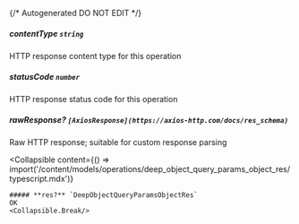 {/* Autogenerated DO NOT EDIT  */}

##### **contentType** `string`
HTTP response content type for this operation

##### **statusCode** `number`
HTTP response status code for this operation

##### **rawResponse?** `[AxiosResponse](https://axios-http.com/docs/res_schema)`
Raw HTTP response; suitable for custom response parsing

<Collapsible
    content={() => import('/content/models/operations/deep_object_query_params_object_res/typescript.mdx')}
>
    ##### **res?** `DeepObjectQueryParamsObjectRes`
    OK
    <Collapsible.Break/>
</Collapsible>


